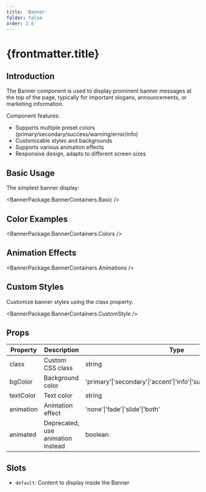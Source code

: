 ```yaml
---
title: 'Banner'
folder: false
order: 2.6
---
```



# {frontmatter.title}

## Introduction

The Banner component is used to display prominent banner messages at the top of the page, typically for important slogans, announcements, or marketing information.

Component features:
- Supports multiple preset colors (primary/secondary/success/warning/error/info)
- Customizable styles and backgrounds
- Supports various animation effects
- Responsive design, adapts to different screen sizes

## Basic Usage

The simplest banner display:

<BannerPackage.BannerContainers.Basic />

## Color Examples

<BannerPackage.BannerContainers.Colors />

## Animation Effects

<BannerPackage.BannerContainers.Animations />

## Custom Styles

Customize banner styles using the class property:

<BannerPackage.BannerContainers.CustomStyle />

## Props

| Property     | Description                        | Type                                                                 | Default   |
| ------------ | ---------------------------------- | -------------------------------------------------------------------- | --------- |
| class        | Custom CSS class                   | string                                                              | -         |
| bgColor      | Background color                   | 'primary'\|'secondary'\|'accent'\|'info'\|'success'\|'warning'\|'error' | 'primary' |
| textColor    | Text color                         | string                                                              | auto      |
| animation    | Animation effect                   | 'none'\|'fade'\|'slide'\|'both'                                     | 'both'    |
| animated     | Deprecated, use animation instead  | boolean                                                             | -         |

## Slots

- `default`: Content to display inside the Banner
